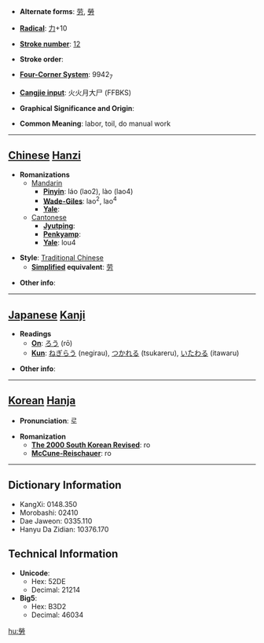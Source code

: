 * '''Alternate forms''': [[劳]], [[勞]]

* '''[[Wiktionary:Chinese radical index| Radical]]''': [[Wiktionary:Chinese radical index 力|力]]+10

* '''[[Wiktionary:Chinese total strokes index|Stroke number]]''': [[Wiktionary:Chinese total strokes index 12|12]]

* '''Stroke order''': 

* '''[[Wiktionary:Chinese four corner index|Four-Corner System]]''': 9942<sub>7</sub>

* '''[[Wiktionary:Chinese Cangjie index|Cangjie input]]''': 火火月大尸 (FFBKS)

* '''Graphical Significance and Origin''': 

* '''Common Meaning''': labor, toil, do manual work

----

== [[Chinese]] [[Hanzi]] ==

* '''Romanizations'''
** [[Mandarin]]
*** '''[[Pinyin]]''': láo (lao2), lào (lao4)
*** '''[[Wade-Giles]]''': lao<sup>2</sup>, lao<sup>4</sup>
*** '''[[Yale]]''': 
**[[Cantonese]]
***'''[[Jyutping]]''':
***'''[[Penkyamp]]''': 
***'''[[Yale]]''': lou4

* '''Style''': [[Traditional Chinese]] 
** '''[[Simplified Chinese|Simplified]] equivalent''': [[劳]]

* '''Other info''': 

----

== [[Japanese]] [[Kanji]] ==

* '''Readings'''
** '''[[On]]''': [[ろう]] (rō)
** '''[[Kun]]''': [[ねぎらう]] (negirau), [[つかれる]] (tsukareru), [[いたわる]] (itawaru)

* '''Other info''':  

----

== [[Korean]] [[Hanja]] ==

* '''Pronunciation''': 로

* '''Romanization'''
** '''[[The 2000 South Korean Revised Romanization|The 2000 South Korean Revised]]''': ro
** '''[[McCune-Reischauer]]''': ro

----

== Dictionary Information ==

* KangXi: 0148.350
* Morobashi: 02410
* Dae Jaweon: 0335.110
* Hanyu Da Zidian: 10376.170

== Technical Information ==

* '''Unicode''':
** Hex: 52DE
** Decimal: 21214
* '''Big5''':
** Hex: B3D2
** Decimal: 46034

[[hu:勞]]